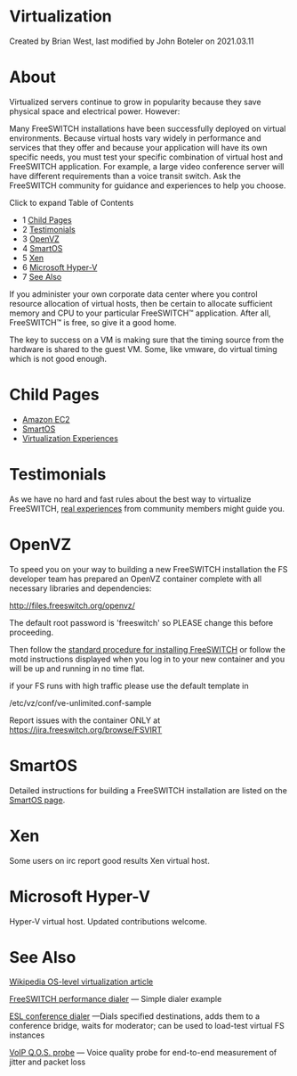 
# Virtualization 

 Created by  Brian West, last modified by  John Boteler on 2021.03.11

# About

Virtualized servers continue to grow in popularity because they save physical space and electrical power. However:

Many FreeSWITCH installations have been successfully deployed on virtual environments. Because virtual hosts vary widely in performance and services that they offer and because your application will have its own specific needs, you must test your specific combination of virtual host and FreeSWITCH application. For example, a large video conference server will have different requirements than a voice transit switch. Ask the FreeSWITCH community for guidance and experiences to help you choose.

  
Click to expand Table of Contents

* 1 [Child Pages](#child-pages)
* 2 [Testimonials](#testimonials)
* 3 [OpenVZ](#-openvz-)
* 4 [SmartOS](#smartos)
* 5 [Xen](#xen-)
* 6 [Microsoft Hyper-V](#-microsoft-hyper-v-)
* 7 [See Also](#-see-also)

  
If you administer your own corporate data center where you control resource allocation of virtual hosts, then be certain to allocate sufficient memory and CPU to your particular FreeSWITCH™ application. After all, FreeSWITCH™ is free, so give it a good home.

The key to success on a VM is making sure that the timing source from the hardware is shared to the guest VM. Some, like vmware, do virtual timing which is not good enough.

# Child Pages

* [Amazon EC2](./Amazon-EC2_3965076.mdx#sip)
* [SmartOS](./SmartOS_3375391.mdx#uuid)
* [Virtualization Experiences](./Virtualization-Experiences_10289484.mdx#lxc)

# Testimonials

As we have no hard and fast rules about the best way to virtualize FreeSWITCH, [real experiences](./Virtualization-Experiences_10289484.mdx#lxc) from community members might guide you.

#  OpenVZ 

To speed you on your way to building a new FreeSWITCH installation the FS developer team has prepared an OpenVZ container complete with all necessary libraries and dependencies:

<http://files.freeswitch.org/openvz/>

The default root password is 'freeswitch' so PLEASE change this before proceeding.

Then follow the [standard procedure for installing FreeSWITCH](../index.mdx#about) or follow the motd instructions displayed when you log in to your new container and you will be up and running in no time flat.

if your FS runs with high traffic please use the default template in

/etc/vz/conf/ve-unlimited.conf-sample 

Report issues with the container ONLY at <https://jira.freeswitch.org/browse/FSVIRT>

# SmartOS

Detailed instructions for building a FreeSWITCH installation are listed on the [SmartOS page](./SmartOS_3375391.mdx#uuid).  

# Xen 

Some users on irc report good results Xen virtual host.

#  Microsoft Hyper-V 

Hyper-V virtual host. Updated contributions welcome.

#  See Also

[Wikipedia OS-level virtualization article](http://en.wikipedia.org/wiki/Operating%5Fsystem-level%5Fvirtualization)

[FreeSWITCH performance dialer](https://github.com/voxserv/freeswitch-perf-dialer) — Simple dialer example

[ESL conference dialer](https://github.com/voxserv/freeswitch-helper-scripts/blob/master/esl/conference%5Fdialer) —Dials specified destinations, adds them to a conference bridge, waits for moderator; can be used to load-test virtual FS instances

[VoIP Q.O.S. probe](https://github.com/voxserv/voip%5Fqos%5Fprobe) — Voice quality probe for end-to-end measurement of jitter and packet loss
  
  

